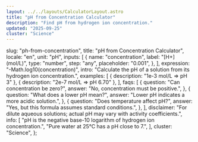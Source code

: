 ```yaml
---
layout: ../../layouts/CalculatorLayout.astro
title: "pH from Concentration Calculator"
description: "Find pH from hydrogen ion concentration."
updated: "2025-09-25"
cluster: "Science"
---
```



  slug: "ph-from-concentration",
  title: "pH from Concentration Calculator",
  locale: "en",
  unit: "pH",
  inputs: [
    {
      name: "concentration",
      label: "[H+] (mol/L)",
      type: "number",
      step: "any",
      placeholder: "0.001",
    },
  ],
  expression: "-Math.log10(concentration)",
  intro: "Calculate the pH of a solution from its hydrogen ion concentration.",
  examples: [
    { description: "1e-3 mol/L ⇒ pH 3" },
    { description: "2e-7 mol/L ⇒ pH 6.70" },
  ],
  faqs: [
    {
      question: "Can concentration be zero?",
      answer: "No, concentration must be positive.",
    },
    {
      question: "What does a lower pH mean?",
      answer: "Lower pH indicates a more acidic solution.",
    },
    {
      question: "Does temperature affect pH?",
      answer: "Yes, but this formula assumes standard conditions.",
    },
  ],
  disclaimer:
    "For dilute aqueous solutions; actual pH may vary with activity coefficients.",
  info: [
    "pH is the negative base-10 logarithm of hydrogen ion concentration.",
    "Pure water at 25°C has a pH close to 7.",
  ],
  cluster: "Science",
};

<Calculator schema={schema} />
